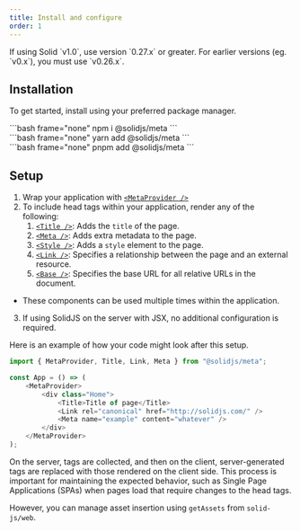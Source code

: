 ```yaml
---
title: Install and configure
order: 1
---
```


<Callout title="Prerequisites">
If using Solid `v1.0`, use version `0.27.x` or greater.
For earlier versions (eg. `v0.x`), you must use `v0.26.x`.
</Callout>

## Installation

To get started, install using your preferred package manager.

<TabsCodeBlocks>
<div id="npm">
```bash frame="none"
npm i @solidjs/meta
```
</div>

<div id="yarn">
```bash frame="none"
yarn add @solidjs/meta
```
</div>

<div id="pnpm">
```bash frame="none"
pnpm add @solidjs/meta
```
</div>
</TabsCodeBlocks>

## Setup

1. Wrap your application with [`<MetaProvider />`](/solid-meta/reference/meta/metaprovider)
2. To include head tags within your application, render any of the following:
    1. [`<Title />`](/solid-meta/reference/meta/title): Adds the `title` of the page. 
    2. [`<Meta />`](/solid-meta/reference/meta/meta): Adds extra metadata to the page.
    3. [`<Style />`](/solid-meta/reference/meta/style): Adds a `style` element to the page.
    4. [`<Link />`](/solid-meta/reference/meta/link): Specifies a relationship between the page and an external resource.
    5. [`<Base />`](/solid-meta/reference/meta/base): Specifies the base URL for all relative URLs in the document.
- These components can be used multiple times within the application.
3.  If using SolidJS on the server with JSX, no additional configuration is required. 

Here is an example of how your code might look after this setup.
```js
import { MetaProvider, Title, Link, Meta } from "@solidjs/meta";

const App = () => (
	<MetaProvider>
		<div class="Home">
			<Title>Title of page</Title>
			<Link rel="canonical" href="http://solidjs.com/" />
			<Meta name="example" content="whatever" />
		</div>
	</MetaProvider>
);
```
On the server, tags are collected, and then on the client, server-generated tags are replaced with those rendered on the client side.
This process is important for maintaining the expected behavior, such as Single Page Applications (SPAs) when pages load that require changes to the head tags.

However, you can manage asset insertion using `getAssets` from `solid-js/web`. 